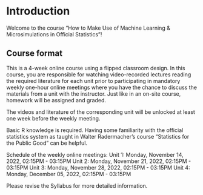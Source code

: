 # Introduction {.unnumbered}

Welcome to the course "How to Make Use of Machine Learning & Microsimulations in
Official Statistics"!

## Course format
This is a 4-week online course using a flipped classroom design. In this course,
you are responsible for watching video-recorded lectures reading the required 
literature for each unit prior to participating in mandatory weekly one-hour 
online meetings where you have the chance to discuss the materials from a unit 
with the instructor. Just like in an on-site course, homework will be assigned 
and graded.

The videos and literature of the corresponding unit will be unlocked at least 
one week before the weekly meeting.

Basic R knowledge is required. Having some familiarity with the official 
statistics system as taught in Walter Radermacher’s course “Statistics for the 
Public Good” can be helpful.

Schedule of the weekly online meetings:
Unit 1: Monday, November 14, 2022, 02:15PM - 03:15PM
Unit 2: Monday, November 21, 2022, 02:15PM - 03:15PM
Unit 3: Monday, November 28, 2022, 02:15PM - 03:15PM
Unit 4: Monday, December 05, 2022, 02:15PM - 03:15PM

Please revise the Syllabus for more detailed information.
